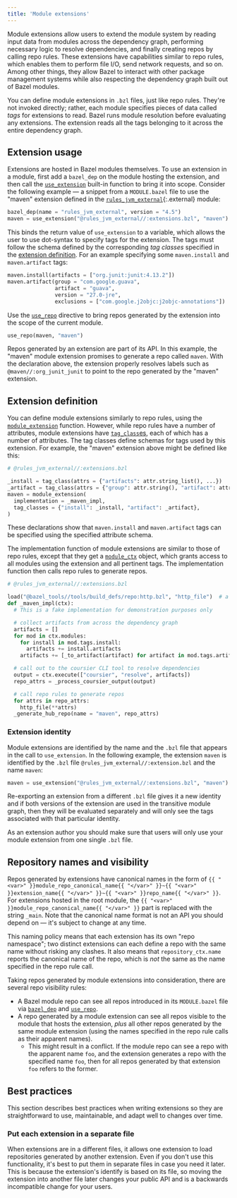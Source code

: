 ```yaml
---
title: 'Module extensions'
---
```


Module extensions allow users to extend the module system by reading input data
from modules across the dependency graph, performing necessary logic to resolve
dependencies, and finally creating repos by calling repo rules. These extensions
have capabilities similar to repo rules, which enables them to perform file I/O,
send network requests, and so on. Among other things, they allow Bazel to
interact with other package management systems while also respecting the
dependency graph built out of Bazel modules.

You can define module extensions in `.bzl` files, just like repo rules. They're
not invoked directly; rather, each module specifies pieces of data called *tags*
for extensions to read. Bazel runs module resolution before evaluating any
extensions. The extension reads all the tags belonging to it across the entire
dependency graph.

## Extension usage

Extensions are hosted in Bazel modules themselves. To use an extension in a
module, first add a `bazel_dep` on the module hosting the extension, and then
call the [`use_extension`](/versions/6.5.0/rules/lib/globals#use_extension) built-in function
to bring it into scope. Consider the following example — a snippet from a
`MODULE.bazel` file to use the "maven" extension defined in the
[`rules_jvm_external`](https://github.com/bazelbuild/rules_jvm_external){:.external}
module:

```python
bazel_dep(name = "rules_jvm_external", version = "4.5")
maven = use_extension("@rules_jvm_external//:extensions.bzl", "maven")
```

This binds the return value of `use_extension` to a variable, which allows the
user to use dot-syntax to specify tags for the extension. The tags must follow
the schema defined by the corresponding *tag classes* specified in the
[extension definition](#extension_definition). For an example specifying some
`maven.install` and `maven.artifact` tags:

```python
maven.install(artifacts = ["org.junit:junit:4.13.2"])
maven.artifact(group = "com.google.guava",
               artifact = "guava",
               version = "27.0-jre",
               exclusions = ["com.google.j2objc:j2objc-annotations"])
```

Use the [`use_repo`](/versions/6.5.0/rules/lib/globals#use_repo) directive to bring repos
generated by the extension into the scope of the current module.

```python
use_repo(maven, "maven")
```

Repos generated by an extension are part of its API. In this example, the
"maven" module extension promises to generate a repo called `maven`. With the
declaration above, the extension properly resolves labels such as
`@maven//:org_junit_junit` to point to the repo generated by the "maven"
extension.

## Extension definition

You can define module extensions similarly to repo rules, using the
[`module_extension`](/versions/6.5.0/rules/lib/globals#module_extension) function. However,
while repo rules have a number of attributes, module extensions have
[`tag_class`es](/versions/6.5.0/rules/lib/globals#tag_class), each of which has a number of
attributes. The tag classes define schemas for tags used by this extension. For
example, the "maven" extension above might be defined like this:

```python
# @rules_jvm_external//:extensions.bzl

_install = tag_class(attrs = {"artifacts": attr.string_list(), ...})
_artifact = tag_class(attrs = {"group": attr.string(), "artifact": attr.string(), ...})
maven = module_extension(
  implementation = _maven_impl,
  tag_classes = {"install": _install, "artifact": _artifact},
)
```

These declarations show that `maven.install` and `maven.artifact` tags can be
specified using the specified attribute schema.

The implementation function of module extensions are similar to those of repo
rules, except that they get a [`module_ctx`](/versions/6.5.0/rules/lib/module_ctx) object,
which grants access to all modules using the extension and all pertinent tags.
The implementation function then calls repo rules to generate repos.

```python
# @rules_jvm_external//:extensions.bzl

load("@bazel_tools//tools/build_defs/repo:http.bzl", "http_file")  # a repo rule
def _maven_impl(ctx):
  # This is a fake implementation for demonstration purposes only

  # collect artifacts from across the dependency graph
  artifacts = []
  for mod in ctx.modules:
    for install in mod.tags.install:
      artifacts += install.artifacts
    artifacts += [_to_artifact(artifact) for artifact in mod.tags.artifact]

  # call out to the coursier CLI tool to resolve dependencies
  output = ctx.execute(["coursier", "resolve", artifacts])
  repo_attrs = _process_coursier_output(output)

  # call repo rules to generate repos
  for attrs in repo_attrs:
    http_file(**attrs)
  _generate_hub_repo(name = "maven", repo_attrs)
```

### Extension identity

Module extensions are identified by the name and the `.bzl` file that appears
in the call to `use_extension`. In the following example, the extension `maven`
is identified by the `.bzl` file `@rules_jvm_external//:extension.bzl` and the
name `maven`:

```python
maven = use_extension("@rules_jvm_external//:extensions.bzl", "maven")
```

Re-exporting an extension from a different `.bzl` file gives it a new identity
and if both versions of the extension are used in the transitive module graph,
then they will be evaluated separately and will only see the tags associated
with that particular identity.

As an extension author you should make sure that users will only use your
module extension from one single `.bzl` file.

## Repository names and visibility

Repos generated by extensions have canonical names in the form of `{{ "<var>"
}}module_repo_canonical_name{{ "</var>" }}~{{ "<var>" }}extension_name{{
"</var>" }}~{{ "<var>" }}repo_name{{ "</var>" }}`. For extensions hosted in the
root module, the `{{ "<var>" }}module_repo_canonical_name{{ "</var>" }}` part is
replaced with the string `_main`. Note that the canonical name format is not an
API you should depend on — it's subject to change at any time.

This naming policy means that each extension has its own "repo namespace"; two
distinct extensions can each define a repo with the same name without risking
any clashes. It also means that `repository_ctx.name` reports the canonical name
of the repo, which is *not* the same as the name specified in the repo rule
call.

Taking repos generated by module extensions into consideration, there are
several repo visibility rules:

*   A Bazel module repo can see all repos introduced in its `MODULE.bazel` file
    via [`bazel_dep`](/versions/6.5.0/rules/lib/globals#bazel_dep) and
    [`use_repo`](/versions/6.5.0/rules/lib/globals#use_repo).
*   A repo generated by a module extension can see all repos visible to the
    module that hosts the extension, *plus* all other repos generated by the
    same module extension (using the names specified in the repo rule calls as
    their apparent names).
    *   This might result in a conflict. If the module repo can see a repo with
        the apparent name `foo`, and the extension generates a repo with the
        specified name `foo`, then for all repos generated by that extension
        `foo` refers to the former.

## Best practices

This section describes best practices when writing extensions so they are
straightforward to use, maintainable, and adapt well to changes over time.

### Put each extension in a separate file

When extensions are in a different files, it allows one extension to load
repositories generated by another extension. Even if you don't use this
functionality, it's best to put them in separate files in case you need it
later. This is because the extension's identify is based on its file, so moving
the extension into another file later changes your public API and is a backwards
incompatible change for your users.